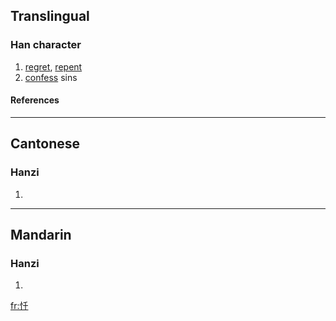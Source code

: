 {{see|懺}}

==Translingual==
===Han character===
{{Han char|rn=61|rad=心|as=03|sn=6|four=9204<sub>0</sub>|canj=心竹十 (PHJ)}}
# [[regret]], [[repent]]
# [[confess]] sins
====References====
{{Han ref|kx=0376.070|dkj=10315|dj=0702.160|hdz=42272.080|uh=5FCF|ud=24527|bh=C9E2|bd=51682}}
----
==Cantonese==
===Hanzi===
{{yue-hanzi|jyut=|y=chaam3}}
# {{defn|Cantonese}}
----
==Mandarin==
===Hanzi===
{{cmn-hanzi|tra=懺|pin=[[chàn]] (chan4)|wg=ch'an<sup>4</sup>}}
# {{defn|Mandarin}}

[[fr:忏]]